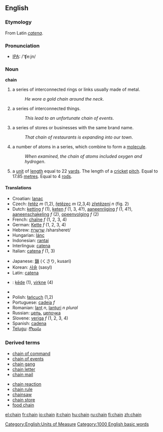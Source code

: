 ==English==

===Etymology===
From Latin ''[[catena]]''.

===Pronunciation===
*[[w:IPA|IPA]]: /'ʧe:jn/

===Noun===
'''chain'''
#a series of interconnected rings or links usually made of metal. 
#:''He wore a gold chain around the neck''.
#a series of interconnected things.
#:''This lead to an unfortunate chain of events''.
#a series of stores or businesses with the same brand name.
#:''That chain of restaurants is expanding into our town''.
#a number of atoms in a series, which combine to form a [[molecule]].
#:''When examined, the chain of atoms included oxygen and hydrogen''.
#a [[unit]] of [[length]] equal to 22 [[yard]]s. The length of a [[cricket]] [[pitch]]. Equal to 17.85 [[metre]]s. Equal to 4 [[rod]]s.

====Translations====
{{top}}
*Croatian: [[lanac]]
*Czech: [[řetěz]] ''m'' (1,2), [[řetězec]] ''m'' (2,3,4) [[zřetězení]] ''n'' (fig. 2)
*Dutch: [[ketting]] ''f'' (1), [[keten]] ''f'' (1, 3, 4?), [[aaneenrijging]] ''f'' (1, 4?), [[aaneenschakeling]] ''f'' (2), [[opeenvolging]] ''f'' (2)
*French: [[chaîne]] ''f'' (1, 2, 3, 4)
*German: [[Kette]] ''f'' (1, 2, 3, 4)
*Hebrew: [[:he:שרשרת|שרשרת]] /sharsheret/
*Hungarian: [[lánc]]
*Indonesian: [[rantai]]
*Interlingua: [[catena]]
*Italian: [[catena#Italian|catena]] ''f'' (1, 3)
{{mid}}
*Japanese: [[鎖]] (くさり, kusari)
*Korean: [[:ko:사슬|사슬]] (sasyl) 
*Latin: [[catena#Latin|catena]]
*{{lv}}: [[ķēde]] {{f}} (1), [[virkne]] {{f}} (4)
*{{Malayalam|ചങ്ങല}}
*Polish: [[łańcuch]] (1,2)
*Portuguese: [[cadeia]] ''f''
*Romanian: [[lanţ]] ''n'', [[lanţuri]] ''n plural''
*Russian: [[:ru:цепь|цепь]], [[:ru:цепочка|цепочка]]
*Slovene: [[veriga]] ''f'' (1, 2, 3, 4)
*Spanish: [[cadena]]
*[[Telugu]]: [[గొలుసు]]
{{bottom}}

===Derived terms===
{{top2}}
*[[chain of command]]
*[[chain of events]]
*[[chain gang]]
*[[chain letter]]
*[[chain mail]]
{{mid2}}
*[[chain reaction]]
*[[chain rule]]
*[[chainsaw]]
*[[chain store]]
*[[food chain]]
{{bottom}}

[[Category:English:Units of Measure]]
[[Category:1000 English basic words]]

[[el:chain]]
[[fr:chain]]
[[io:chain]]
[[it:chain]]
[[hu:chain]]
[[ru:chain]]
[[fi:chain]]
[[zh:chain]]